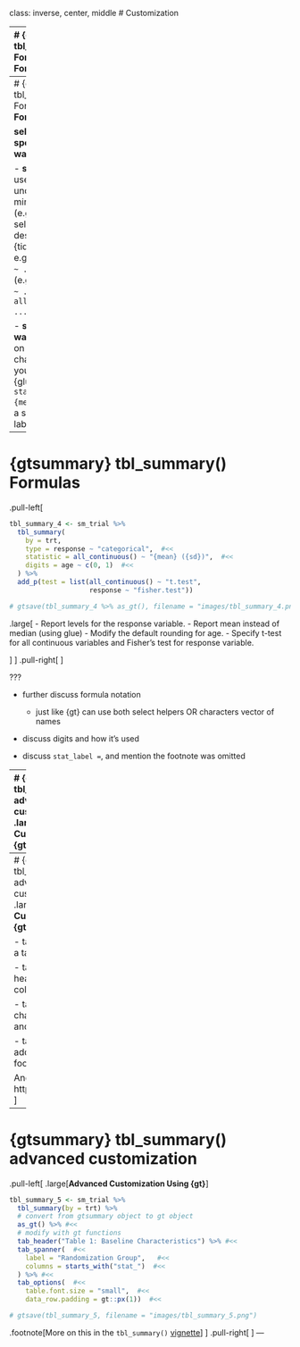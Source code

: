 class: inverse, center, middle
# Customization

---
# {gtsummary} tbl_summary() Formulas
.large[
**Formulas**


- Most arguments to `tbl_summary()` require formula syntax, and provide many more options to easily select the table variables you want to modify.   

.center[

<br>

**select variables ~ specify what you want to do** 

]

```r
tbl_summary(
  trial,
  by = trt,
  statistic = age ~ "{mean} ({sd})" 
)

```
]


---
# {gtsummary} tbl_summary() Formulas
.large[
**Formulas**
.center[

**select variables ~ specifiy what you want to do** 
]

- **select variables**
    - use quoted or unquoted variables, minus sign to negate (e.g. `age` or `"age"` to select, `-age` to deselect)
    - use any {tidyselect} functions, e.g. `contains("stage") ~ ...`
    - use attribute (e.g `all_character() ~ ...`) or type (e.g. , `all_continuous() ~ ...`)
    
- **specify what you want to do** (depends on the argument)
    - change the statistic you report using {glue} syntax. e.g `statistic = ... ~ "{mean} ({sd})"`
    - pass a string to change labels 
]

---
# {gtsummary} tbl_summary() Formulas

.pull-left[
```r
tbl_summary_4 <- sm_trial %>%
  tbl_summary(
    by = trt,
    type = response ~ "categorical",  #<<
    statistic = all_continuous() ~ "{mean} ({sd})",  #<<
    digits = age ~ c(0, 1)  #<<
  ) %>%
  add_p(test = list(all_continuous() ~ "t.test",
                    response ~ "fisher.test")) 
```
```r
# gtsave(tbl_summary_4 %>% as_gt(), filename = "images/tbl_summary_4.png")
```
.large[
- Report levels for the response variable.
- Report mean instead of median (using glue)
- Modify the default rounding for age.
- Specify t-test for all continuous variables and Fisher's test for response variable.


]
]
.pull-right[
<p align="center"><img src="images/tbl_summary_4.png" width=100%></p>
]

???

- further discuss formula notation
    - just like {gt} can use both select helpers OR characters vector of names

- discuss digits and how it's used

- discuss `stat_label = `, and mention the footnote was omitted

---
# {gtsummary} tbl_summary() advanced customization
.large[**Advanced Customization Using {gt}**

- It's natural a {gtsummary} package user would want to customize the aesthetics of the table with one or more of the many {gt} functions available.  

- Every function in {gt} is available to use with a {gtsummary} object.

1. Create a {gtsummary} table.

1. Convert the table to a {gt} object with the `as_gt()` function.

1. Continue formatting as a {gt} table with any {gt} function.
]

???

Discuss `as_gt()` and how to use


---
# {gtsummary} tbl_summary() advanced customization
.large[**Advanced Customization Using {gt}**

- tab_header() - add a table title

- tab_spanner() - add headers that span columns

- tab_options() - change table padding and font size

- tab_footnote() - add additional footnotes to table

And many more! https://gt.rstudio.com/
]

---
# {gtsummary} tbl_summary() advanced customization

.pull-left[
.large[**Advanced Customization Using {gt}**]

```r
tbl_summary_5 <- sm_trial %>%
  tbl_summary(by = trt) %>%
  # convert from gtsummary object to gt object
  as_gt() %>% #<<
  # modify with gt functions
  tab_header("Table 1: Baseline Characteristics") %>% #<<
  tab_spanner(  #<<
    label = "Randomization Group",   #<<
    columns = starts_with("stat_")  #<<
  ) %>% #<<
  tab_options(  #<<
    table.font.size = "small",  #<<
    data_row.padding = gt::px(1))  #<<
```
```r
# gtsave(tbl_summary_5, filename = "images/tbl_summary_5.png")
```

.footnote[More on this in the `tbl_summary()` <a href="http://www.danieldsjoberg.com/gtsummary/articles/tbl_summary.html#advanced-customization">vignette</a>]
]
.pull-right[
<p align="center"><img src="images/tbl_summary_5.png" width=90%></p>
]
---